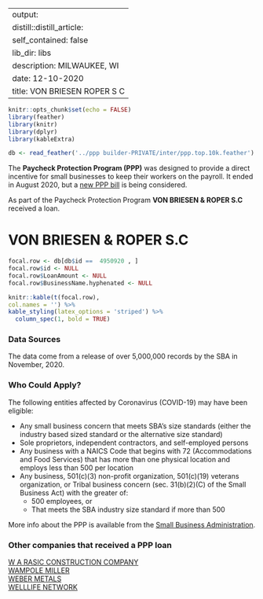 
---
output:
  distill::distill_article:
    self_contained: false
    lib_dir: libs
description: MILWAUKEE, WI 
date: 12-10-2020
title: VON BRIESEN ROPER S C 
---




```r
knitr::opts_chunk$set(echo = FALSE)
library(feather)
library(knitr)
library(dplyr)
library(kableExtra)

db <- read_feather('../ppp builder-PRIVATE/inter/ppp.top.10k.feather')

```



The **Paycheck Protection Program (PPP)** was designed to provide a direct incentive for small businesses to keep their workers on the payroll. It ended in August 2020, but a [new PPP bill](https://thehill.com/policy/finance/529092-bipartisan-support-for-new-ppp-loans-gains-momentum-in-congress) is being considered.

As part of the Paycheck Protection Program **VON BRIESEN & ROPER S.C** received a loan.


# VON BRIESEN & ROPER S.C 

```r
focal.row <- db[db$id ==  4950920 , ]
focal.row$id <- NULL
focal.row$LoanAmount <- NULL
focal.row$BusinessName.hyphenated <- NULL

knitr::kable(t(focal.row), 
col.names = '') %>%
kable_styling(latex_options = 'striped') %>%
  column_spec(1, bold = TRUE)


```

### Data Sources

The data come from a release of over 5,000,000 records by the SBA in November, 2020.


### Who Could Apply?

The following entities affected by Coronavirus (COVID-19) may have been eligible:

+ Any small business concern that meets SBA’s size standards (either the industry based sized standard or the alternative size standard)
+ Sole proprietors, independent contractors, and self-employed persons
+ Any business with a NAICS Code that begins with 72 (Accommodations and Food Services) that has more than one physical location and employs less than 500 per location
+ Any business, 501(c)(3) non-profit organization, 501(c)(19) veterans organization, or Tribal business concern (sec. 31(b)(2)(C) of the Small Business Act) with the greater of:
  + 500 employees, or 
  + That meets the SBA industry size standard if more than 500


More info about the PPP is available from the [Small Business Administration](https://www.sba.gov/funding-programs/loans/coronavirus-relief-options/paycheck-protection-program).

 
### Other companies that received a PPP loan 
   
 [W A RASIC CONSTRUCTION COMPANY](/Paycheck-Protection-Program/4958588-W-A-RASIC-CONSTRUCTION-COMPANY) <br> [WAMPOLE MILLER](/Paycheck-Protection-Program/4972366-WAMPOLE-MILLER) <br> [WEBER METALS](/Paycheck-Protection-Program/4995120-WEBER-METALS) <br> [WELLLIFE NETWORK](/Paycheck-Protection-Program/5001600-WELLLIFE-NETWORK) <br>